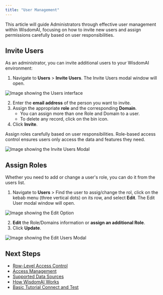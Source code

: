 ```yaml
---
title: "User Management"
---
```


This article will guide Administrators through effective user management within WisdomAI, focusing on how to invite new users and assign permissions carefully based on user responsibilities.

## Invite Users

As an administrator, you can invite additional users to your WisdomAI environment:

1. Navigate to **Users** \> **Invite Users**. The Invite Users modal window will open.

![Image showing the Users interface](/images/invite-users.png)

2. Enter the **email address** of the person you want to invite.
3. Assign the appropriate **role** and the corresponding **Domain**.
   - You can assign more than one Role and Domain to a user.
   - To delete any record, click on the bin icon.
4. Click **Invite**.

<Warning>
  Assign roles carefully based on user responsibilities. Role-based access control ensures users only access the data and features they need.
</Warning>

![Image showing the Invite Users Modal](/images/invite-users-modal.png)

## Assign Roles

Whether you need to add or change a user's role, you can do it from the users list.

1. Navigate to **Users** \> Find the user to assig/change the rol, click on the kebab menu (three vertical dots) on its row, and select **Edit**. The Edit User modal window will open.

![Image showing the Edit Option](/images/edit-user.png)

2. **Edit** the Role/Domains information or **assign an additional Role**.
3. Click **Update**.

![Image showing the Edit Users Modal](/images/edit-user-modalv2.png)

## Next Steps

- [Row-Level Access Control](/manage-account/row-level-access-control/row-level-access-control)
- [Access Management](/manage-account/access-management)
- [Supported Data Sources](/getting-started/connect-data-sources/supported-data-sources)
- [How WisdomAI Works](/getting-started/how-wisdom-ai-works)
- [Basic Tutorial Connect and Test](/setting-up-wisdom-ai/basic-tutorial-connect-and-test)